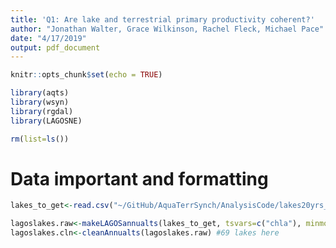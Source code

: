 ```yaml
---
title: 'Q1: Are lake and terrestrial primary productivity coherent?'
author: "Jonathan Walter, Grace Wilkinson, Rachel Fleck, Michael Pace"
date: "4/17/2019"
output: pdf_document
---
```


```r
knitr::opts_chunk$set(echo = TRUE)

library(aqts)
library(wsyn)
library(rgdal)
library(LAGOSNE)

rm(list=ls())

```

# Data important and formatting

```r

lakes_to_get<-read.csv("~/GitHub/AquaTerrSynch/AnalysisCode/lakes20yrs_chla.csv")$x

lagoslakes.raw<-makeLAGOSannualts(lakes_to_get, tsvars=c("chla"), minmos=3, minobs=3)
lagoslakes.cln<-cleanAnnualts(lagoslakes.raw) #69 lakes here




```